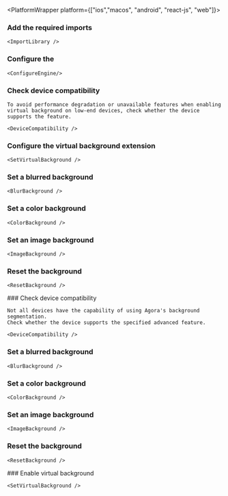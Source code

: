 

<PlatformWrapper platform={["ios","macos", "android", "react-js", "web"]}>
        
### Add the required imports
    <ImportLibrary />

<PlatformWrapper platform="react-js">

### Configure the <Vg k="ENGINE"/>

    <ConfigureEngine/>

### Check device compatibility

    To avoid performance degradation or unavailable features when enabling virtual background on low-end devices, check whether the device supports the feature.

    <DeviceCompatibility />

### Configure the virtual background extension

    <SetVirtualBackground />
### Set a blurred background

    <BlurBackground />

### Set a color background

    <ColorBackground />

### Set an image background

    <ImageBackground />

### Reset the background

    <ResetBackground />
</PlatformWrapper>
<PlatformWrapper notAllowed="react-js">
### Check device compatibility

    Not all devices have the capability of using Agora's background segmentation.
    Check whether the device supports the specified advanced feature.

    <DeviceCompatibility />

### Set a blurred background

    <BlurBackground />

### Set a color background

    <ColorBackground />

### Set an image background

    <ImageBackground />

### Reset the background

    <ResetBackground />
</PlatformWrapper>
</PlatformWrapper>

<PlatformWrapper platform="unity">
### Enable virtual background

    <SetVirtualBackground />
</PlatformWrapper>
